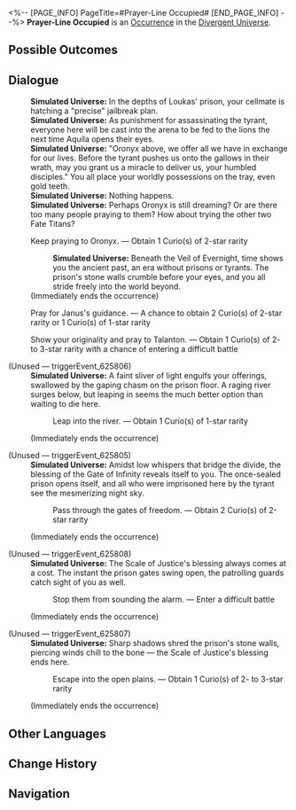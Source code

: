 <%-- [PAGE_INFO]
PageTitle=#Prayer-Line Occupied#
[END_PAGE_INFO] --%>
{{Stub}}
{{Simulated Universe Event Infobox
|id            = 25801
|title         = 
|image         = <!--TBA: SpriteOutput/Rogue/RandomEvent/PicRogueEvent_31.png-->
|domains_su    = 
|domains_swarm = 
|domains_gng   = 
|domains_du    = Unknown
|domains_und   = 
|requirements  = 
|prev          = 
|next          = 
|characters    = 
|factions      = 
|order         = 
|order_du      = 141
}}
'''Prayer-Line Occupied''' is an [[Divergent Universe/Occurrence|Occurrence]] in the [[Divergent Universe]].

==Possible Outcomes==
{{Possible Outcomes
|choice_1 = Leap into the river.
|result_1 = Obtain 1 Curio(s) of 1-star rarity

|choice_2 = Pass through the gates of freedom.
|result_2 = Obtain 2 Curio(s) of 2-star rarity

|choice_3 = Stop them from sounding the alarm.
|result_3 = Enter a difficult battle

|choice_4 = Escape into the open plains.
|result_4 = Obtain 1 Curio(s) of 2- to 3-star rarity

|choice_5 = Keep praying to Oronyx.
|result_5 = Obtain 1 Curio(s) of 2-star rarity

|choice_6 = Pray for Janus's guidance.
|result_6 = A chance to obtain 2 Curio(s) of 2-star rarity or 1 Curio(s) of 1-star rarity

|choice_7 = Show your originality and pray to Talanton.
|result_7 = Obtain 1 Curio(s) of 2- to 3-star rarity with a chance of entering a difficult battle

}}
<!--
==Gameplay Notes==
* 
-->
==Dialogue==
{{Dialogue Start}}
:'''Simulated Universe:''' In the depths of Loukas' prison, your cellmate is hatching a "precise" jailbreak plan.
:'''Simulated Universe:''' As punishment for assassinating the tyrant, everyone here will be cast into the arena to be fed to the lions the next time Aquila opens their eyes.
:'''Simulated Universe:''' "Oronyx above, we offer all we have in exchange for our lives. Before the tyrant pushes us onto the gallows in their wrath, may you grant us a miracle to deliver us, your humbled disciples." You all place your worldly possessions on the tray, even gold teeth.
:'''Simulated Universe:''' Nothing happens.
:'''Simulated Universe:''' Perhaps Oronyx is still dreaming? Or are there too many people praying to them? How about trying the other two Fate Titans?
:{{DIcon|Star}} Keep praying to Oronyx. &mdash; Obtain 1 Curio(s) of 2-star rarity
::'''Simulated Universe:''' Beneath the Veil of Evernight, time shows you the ancient past, an era without prisons or tyrants. The prison's stone walls crumble before your eyes, and you all stride freely into the world beyond.
:;(Immediately ends the occurrence)
:{{DIcon|Star}} Pray for Janus's guidance. &mdash; A chance to obtain 2 Curio(s) of 2-star rarity or 1 Curio(s) of 1-star rarity
:{{DIcon|Star}} Show your originality and pray to Talanton. &mdash; Obtain 1 Curio(s) of 2- to 3-star rarity with a chance of entering a difficult battle

;(Unused &mdash; triggerEvent_625806)
:'''Simulated Universe:''' A faint sliver of light engulfs your offerings, swallowed by the gaping chasm on the prison floor. A raging river surges below, but leaping in seems the much better option than waiting to die here.
::{{DIcon|Star}} Leap into the river. &mdash; Obtain 1 Curio(s) of 1-star rarity
:;(Immediately ends the occurrence)

;(Unused &mdash; triggerEvent_625805)
:'''Simulated Universe:''' Amidst low whispers that bridge the divide, the blessing of the Gate of Infinity reveals itself to you. The once-sealed prison opens itself, and all who were imprisoned here by the tyrant see the mesmerizing night sky.
::{{DIcon|Star}} Pass through the gates of freedom. &mdash; Obtain 2 Curio(s) of 2-star rarity
:;(Immediately ends the occurrence)

;(Unused &mdash; triggerEvent_625808)
:'''Simulated Universe:''' The Scale of Justice's blessing always comes at a cost. The instant the prison gates swing open, the patrolling guards catch sight of you as well.
::{{DIcon|Star}} Stop them from sounding the alarm. &mdash; Enter a difficult battle
:;(Immediately ends the occurrence)

;(Unused &mdash; triggerEvent_625807)
:'''Simulated Universe:''' Sharp shadows shred the prison's stone walls, piercing winds chill to the bone &mdash; the Scale of Justice's blessing ends here.
::{{DIcon|Star}} Escape into the open plains. &mdash; Obtain 1 Curio(s) of 2- to 3-star rarity
:;(Immediately ends the occurrence)
{{Dialogue End}}

==Other Languages==
{{Other Languages
|en   = Prayer-Line Occupied
|zhs  = 祈祷正匆忙
|zht  = 祈禱正匆忙
|ja   = {{Rubi|忙|せわ}}しくお{{Rubi|祈|いの}}り{{Rubi|中|ちゅう}}
|ko   = 바쁘게 기도 중
|es   = Oración apresurada
|fr   = Ligne de prière occupée
|ru   = Очередь на молитву
|th   = ผู้อธิษฐานที่เร่งรีบ
|vi   = Cầu Nguyện Vội Vàng
|de   = In Eile beten
|id   = Doa Terburu-buru
|pt   = Oração Apressada
}}

==Change History==
{{Change History|3.1}}

==Navigation==
{{Occurrence Navbox}}